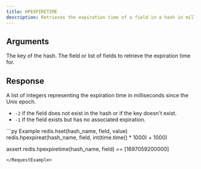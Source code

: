 ```yaml
---
title: HPEXPIRETIME
description: Retrieves the expiration time of a field in a hash in milliseconds.
---
```


## Arguments

<ParamField body="key" type="str" required>
  The key of the hash.
</ParamField>

<ParamField body="fields" type="Union[str, List[str]]" required>
  The field or list of fields to retrieve the expiration time for.
</ParamField>

## Response

<ResponseField type="List[int]" required>
  A list of integers representing the expiration time in milliseconds since the Unix epoch.

  - `-2` if the field does not exist in the hash or if the key doesn't exist.
  - `-1` if the field exists but has no associated expiration.
</ResponseField>

<RequestExample>
```py Example
redis.hset(hash_name, field, value)
redis.hpexpireat(hash_name, field, int(time.time() * 1000) + 1000)

assert redis.hpexpiretime(hash_name, field) == [1697059200000]
```
</RequestExample>
